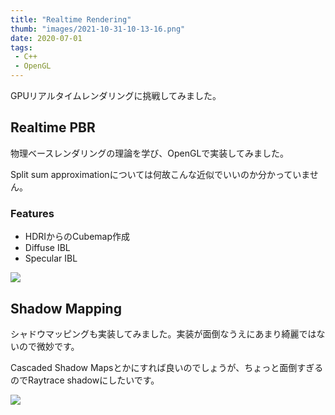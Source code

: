 ```yaml
---
title: "Realtime Rendering"
thumb: "images/2021-10-31-10-13-16.png"
date: 2020-07-01
tags:
 - C++
 - OpenGL
---
```



GPUリアルタイムレンダリングに挑戦してみました。

## Realtime PBR

物理ベースレンダリングの理論を学び、OpenGLで実装してみました。

Split sum approximationについては何故こんな近似でいいのか分かっていません。

### Features

- HDRIからのCubemap作成
- Diffuse IBL
- Specular IBL

![](https://raw.githubusercontent.com/yknishidate/storage/master/pbr.webp)

## Shadow Mapping

シャドウマッピングも実装してみました。実装が面倒なうえにあまり綺麗ではないので微妙です。

Cascaded Shadow Mapsとかにすれば良いのでしょうが、ちょっと面倒すぎるのでRaytrace shadowにしたいです。

![](images/2021-10-31-09-49-26.png)

